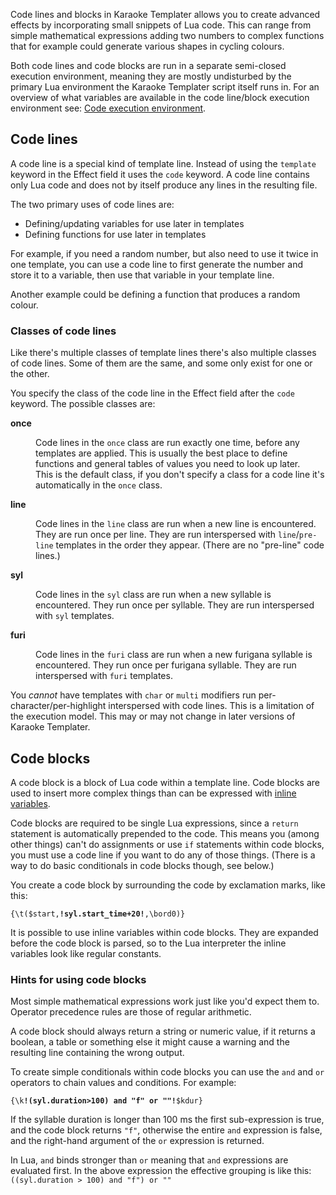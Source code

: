 Code lines and blocks in Karaoke Templater allows you to create advanced effects by incorporating small snippets of Lua code. This can range from simple mathematical expressions adding two numbers to complex functions that for example could generate various shapes in cycling colours.

Both code lines and code blocks are run in a separate semi-closed execution environment, meaning they are mostly undisturbed by the primary Lua environment the Karaoke Templater script itself runs in. For an overview of what variables are available in the code line/block execution environment see: [[Karaoke Templater Reference: Code execution environment|Code execution environment]].

== Code lines ==

A code line is a special kind of template line. Instead of using the <code>template</code> keyword in the Effect field it uses the <code>code</code> keyword. A code line contains only Lua code and does not by itself produce any lines in the resulting file.

The two primary uses of code lines are:
* Defining/updating variables for use later in templates
* Defining functions for use later in templates

For example, if you need a random number, but also need to use it twice in one template, you can use a code line to first generate the number and store it to a variable, then use that variable in your template line.

Another example could be defining a function that produces a random colour.

=== Classes of code lines ===

Like there's multiple classes of template lines there's also multiple classes of code lines. Some of them are the same, and some only exist for one or the other.

You specify the class of the code line in the Effect field after the <code>code</code> keyword. The possible classes are:

'''once'''
:Code lines in the <code>once</code> class are run exactly one time, before any templates are applied. This is usually the best place to define functions and general tables of values you need to look up later.
:This is the default class, if you don't specify a class for a code line it's automatically in the <code>once</code> class.

'''line'''
:Code lines in the <code>line</code> class are run when a new line is encountered. They are run once per line. They are run interspersed with <code>line</code>/<code>pre-line</code> templates in the order they appear. (There are no "pre-line" code lines.)

'''syl'''
:Code lines in the <code>syl</code> class are run when a new syllable is encountered. They run once per syllable. They are run interspersed with <code>syl</code> templates.

'''furi'''
:Code lines in the <code>furi</code> class are run when a new furigana syllable is encountered. They run once per furigana syllable.  They are run interspersed with <code>furi</code> templates.

You ''cannot'' have templates with <code>char</code> or <code>multi</code> modifiers run per-character/per-highlight interspersed with code lines. This is a limitation of the execution model. This may or may not change in later versions of Karaoke Templater.

== Code blocks ==

A code block is a block of Lua code within a template line. Code blocks are used to insert more complex things than can be expressed with [[Karaoke Templater Reference: Inline variables|inline variables]].

Code blocks are required to be single Lua expressions, since a <code>return</code> statement is automatically prepended to the code. This means you (among other things) can't do assignments or use <code>if</code> statements within code blocks, you must use a code line if you want to do any of those things. (There is a way to do basic conditionals in code blocks though, see below.)

You create a code block by surrounding the code by exclamation marks, like this:

 {\t($start,'''!syl.start_time+20!''',\bord0)}

It is possible to use inline variables within code blocks. They are expanded before the code block is parsed, so to the Lua interpreter the inline variables look like regular constants.

=== Hints for using code blocks ===

Most simple mathematical expressions work just like you'd expect them to. Operator precedence rules are those of regular arithmetic.

A code block should always return a string or numeric value, if it returns a boolean, a table or something else it might cause a warning and the resulting line containing the wrong output.

To create simple conditionals within code blocks you can use the <code>and</code> and <code>or</code> operators to chain values and conditions. For example:

 {\k'''!(syl.duration>100) and "f" or ""!'''$kdur}

If the syllable duration is longer than 100 ms the first sub-expression is true, and the code block returns <tt>"f"</tt>, otherwise the entire <code>and</code> expression is false, and the right-hand argument of the <code>or</code> expression is returned.

In Lua, <code>and</code> binds stronger than <code>or</code> meaning that <code>and</code> expressions are evaluated first. In the above expression the effective grouping is like this: <code>((syl.duration > 100) and "f") or ""</code>

{{Automation navbox}}